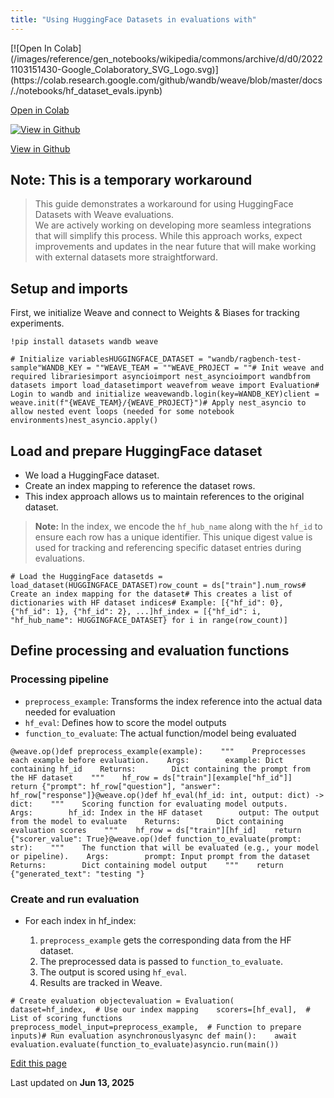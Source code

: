 ```yaml
---
title: "Using HuggingFace Datasets in evaluations with"
---
```


<Check>
  [![Open In Colab](/images/reference/gen_notebooks/wikipedia/commons/archive/d/d0/20221103151430-Google_Colaboratory_SVG_Logo.svg)](https://colab.research.google.com/github/wandb/weave/blob/master/docs/./notebooks/hf_dataset_evals.ipynb)

  [Open in Colab](https://colab.research.google.com/github/wandb/weave/blob/master/docs/./notebooks/hf_dataset_evals.ipynb)

  [![View in Github](/images/reference/gen_notebooks/wikipedia/commons/9/91/Octicons-mark-github.svg)](https://github.com/wandb/weave/blob/master/docs/./notebooks/hf_dataset_evals.ipynb)

  [View in Github](https://github.com/wandb/weave/blob/master/docs/./notebooks/hf_dataset_evals.ipynb)
</Check>

## Note: This is a temporary workaround[​](/reference/gen_notebooks/hf_dataset_evals#note-this-is-a-temporary-workaround "Direct link to Note: This is a temporary workaround")

> This guide demonstrates a workaround for using HuggingFace Datasets with Weave evaluations.\
> We are actively working on developing more seamless integrations that will simplify this process. While this approach works, expect improvements and updates in the near future that will make working with external datasets more straightforward.

## Setup and imports[​](/reference/gen_notebooks/hf_dataset_evals#setup-and-imports "Direct link to Setup and imports")

First, we initialize Weave and connect to Weights & Biases for tracking experiments.

```
!pip install datasets wandb weave
```

```
# Initialize variablesHUGGINGFACE_DATASET = "wandb/ragbench-test-sample"WANDB_KEY = ""WEAVE_TEAM = ""WEAVE_PROJECT = ""# Init weave and required librariesimport asyncioimport nest_asyncioimport wandbfrom datasets import load_datasetimport weavefrom weave import Evaluation# Login to wandb and initialize weavewandb.login(key=WANDB_KEY)client = weave.init(f"{WEAVE_TEAM}/{WEAVE_PROJECT}")# Apply nest_asyncio to allow nested event loops (needed for some notebook environments)nest_asyncio.apply()
```

## Load and prepare HuggingFace dataset[​](/reference/gen_notebooks/hf_dataset_evals#load-and-prepare-huggingface-dataset "Direct link to Load and prepare HuggingFace dataset")

* We load a HuggingFace dataset.
* Create an index mapping to reference the dataset rows.
* This index approach allows us to maintain references to the original dataset.

> **Note:** In the index, we encode the `hf_hub_name` along with the `hf_id` to ensure each row has a unique identifier. This unique digest value is used for tracking and referencing specific dataset entries during evaluations.

```
# Load the HuggingFace datasetds = load_dataset(HUGGINGFACE_DATASET)row_count = ds["train"].num_rows# Create an index mapping for the dataset# This creates a list of dictionaries with HF dataset indices# Example: [{"hf_id": 0}, {"hf_id": 1}, {"hf_id": 2}, ...]hf_index = [{"hf_id": i, "hf_hub_name": HUGGINGFACE_DATASET} for i in range(row_count)]
```

## Define processing and evaluation functions[​](/reference/gen_notebooks/hf_dataset_evals#define-processing-and-evaluation-functions "Direct link to Define processing and evaluation functions")

### Processing pipeline[​](/reference/gen_notebooks/hf_dataset_evals#processing-pipeline "Direct link to Processing pipeline")

* `preprocess_example`: Transforms the index reference into the actual data needed for evaluation
* `hf_eval`: Defines how to score the model outputs
* `function_to_evaluate`: The actual function/model being evaluated

```
@weave.op()def preprocess_example(example):    """    Preprocesses each example before evaluation.    Args:        example: Dict containing hf_id    Returns:        Dict containing the prompt from the HF dataset    """    hf_row = ds["train"][example["hf_id"]]    return {"prompt": hf_row["question"], "answer": hf_row["response"]}@weave.op()def hf_eval(hf_id: int, output: dict) -> dict:    """    Scoring function for evaluating model outputs.    Args:        hf_id: Index in the HF dataset        output: The output from the model to evaluate    Returns:        Dict containing evaluation scores    """    hf_row = ds["train"][hf_id]    return {"scorer_value": True}@weave.op()def function_to_evaluate(prompt: str):    """    The function that will be evaluated (e.g., your model or pipeline).    Args:        prompt: Input prompt from the dataset    Returns:        Dict containing model output    """    return {"generated_text": "testing "}
```

### Create and run evaluation[​](/reference/gen_notebooks/hf_dataset_evals#create-and-run-evaluation "Direct link to Create and run evaluation")

* For each index in hf\_index:

  1. `preprocess_example` gets the corresponding data from the HF dataset.
  2. The preprocessed data is passed to `function_to_evaluate`.
  3. The output is scored using `hf_eval`.
  4. Results are tracked in Weave.

```
# Create evaluation objectevaluation = Evaluation(    dataset=hf_index,  # Use our index mapping    scorers=[hf_eval],  # List of scoring functions    preprocess_model_input=preprocess_example,  # Function to prepare inputs)# Run evaluation asynchronouslyasync def main():    await evaluation.evaluate(function_to_evaluate)asyncio.run(main())
```

[Edit this page](https://github.com/wandb/weave/blob/master/docs/docs/reference/gen_notebooks/hf_dataset_evals.md)

Last updated on **Jun 13, 2025**
